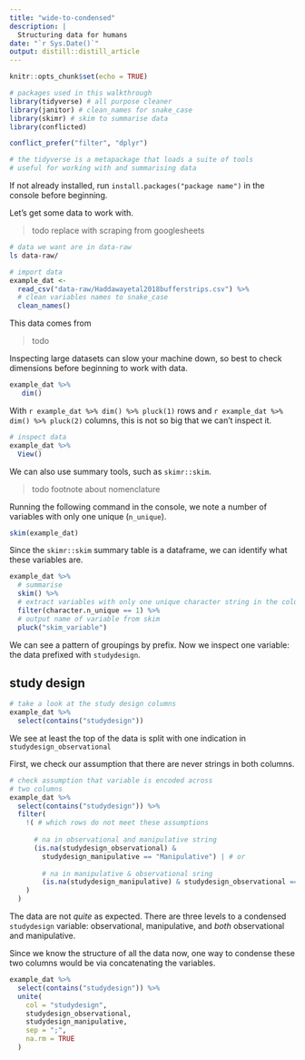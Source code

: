```yaml
---
title: "wide-to-condensed"
description: |
  Structuring data for humans
date: "`r Sys.Date()`"
output: distill::distill_article
---
```


```r
knitr::opts_chunk$set(echo = TRUE)
```


```r
# packages used in this walkthrough
library(tidyverse) # all purpose cleaner
library(janitor) # clean_names for snake_case
library(skimr) # skim to summarise data
library(conflicted)

conflict_prefer("filter", "dplyr")

# the tidyverse is a metapackage that loads a suite of tools
# useful for working with and summarising data
```
<aside>
If not already installed, run `install.packages("package name")` in the console before beginning.
</aside>


Let's get some data to work with.

> todo replace with scraping from googlesheets

```bash
# data we want are in data-raw
ls data-raw/

```


```r

# import data
example_dat <- 
  read_csv("data-raw/Haddawayetal2018bufferstrips.csv") %>% 
  # clean variables names to snake_case
  clean_names()

```
<aside>
This data comes from 

> todo

</aside>



Inspecting large datasets can slow your machine down, so best to check dimensions before beginning to work with data.

```r
example_dat %>%
   dim()

```

With `r example_dat %>% dim() %>% pluck(1)` rows and `r example_dat %>% dim() %>% pluck(2)` columns, this is not so big that we can't inspect it. 

```r
# inspect data 
example_dat %>% 
  View()

```

We can also use summary tools, such as `skimr::skim`.

> todo footnote about nomenclature

Running the following command in the console, we note a number of variables with only one unique (`n_unique`). 

```r
skim(example_dat)

```

Since the `skimr::skim` summary table is a dataframe, we can identify what these variables are.

```r
example_dat %>% 
  # summarise
  skim() %>%
  # extract variables with only one unique character string in the column
  filter(character.n_unique == 1) %>% 
  # output name of variable from skim
  pluck("skim_variable") 

```

We can see a pattern of groupings by prefix. Now we inspect one variable: the data prefixed with `studydesign`. 

## study design

```r
# take a look at the study design columns
example_dat %>% 
  select(contains("studydesign"))

```

We see at least the top of the data is split with one indication in `studydesign_observational`

First, we check our assumption that there are never strings in both columns.

```r

# check assumption that variable is encoded across
# two columns
example_dat %>% 
  select(contains("studydesign")) %>% 
  filter(
    !( # which rows do not meet these assumptions
      
      # na in observational and manipulative string
      (is.na(studydesign_observational) & 
        studydesign_manipulative == "Manipulative") | # or
        
        # na in manipulative & observational sring
        (is.na(studydesign_manipulative) & studydesign_observational == "Observational")
    )
  )

```

The data are not _quite_ as expected. There are three levels to a condensed `studydesign` variable: observational, manipulative, and _both_ observational and manipulative.

Since we know the structure of all the data now, one way to condense these two columns would be via concatenating the variables.

```r
example_dat %>%
  select(contains("studydesign")) %>%
  unite(
    col = "studydesign",
    studydesign_observational,
    studydesign_manipulative,
    sep = ";",
    na.rm = TRUE
  )

```


